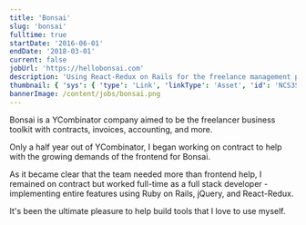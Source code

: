 ```yaml
---
title: 'Bonsai'
slug: 'bonsai'
fulltime: true
startDate: '2016-06-01'
endDate: '2018-03-01'
current: false
jobUrl: 'https://hellobonsai.com'
description: 'Using React-Redux on Rails for the freelance management platform.'
thumbnail: { 'sys': { 'type': 'Link', 'linkType': 'Asset', 'id': 'NCS3ScGzWQIgOHmiJieQU' } }
bannerImage: /content/jobs/bonsai.png
---
```


Bonsai is a YCombinator company aimed to be the freelancer business toolkit with contracts,
invoices, accounting, and more.

Only a half year out of YCombinator, I began working on contract to help with the growing demands of
the frontend for Bonsai.

As it became clear that the team needed more than frontend help, I remained on contract but worked
full-time as a full stack developer - implementing entire features using Ruby on Rails, jQuery, and
React-Redux.

It's been the ultimate pleasure to help build tools that I love to use myself.
